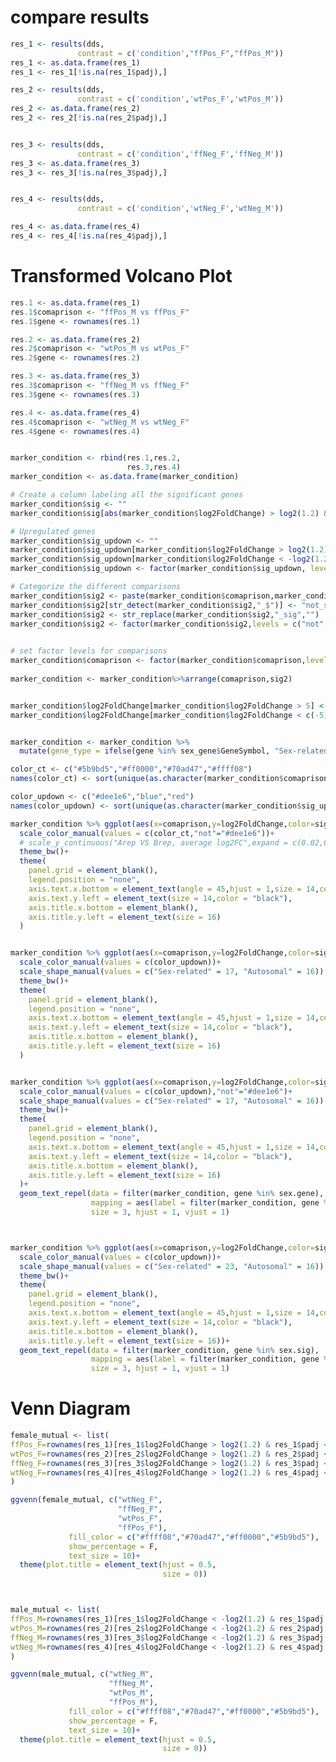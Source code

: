 



# compare results
```{r}

res_1 <- results(dds,
               contrast = c('condition',"ffPos_F","ffPos_M"))
res_1 <- as.data.frame(res_1)
res_1 <- res_1[!is.na(res_1$padj),]

res_2 <- results(dds,
               contrast = c('condition','wtPos_F','wtPos_M'))
res_2 <- as.data.frame(res_2)
res_2 <- res_2[!is.na(res_2$padj),]


res_3 <- results(dds,
               contrast = c('condition','ffNeg_F','ffNeg_M'))
res_3 <- as.data.frame(res_3)
res_3 <- res_3[!is.na(res_3$padj),]


res_4 <- results(dds,
               contrast = c('condition','wtNeg_F','wtNeg_M'))

res_4 <- as.data.frame(res_4)
res_4 <- res_4[!is.na(res_4$padj),]
```




# Transformed Volcano Plot
```{r}
res.1 <- as.data.frame(res_1)
res.1$comaprison <- "ffPos_M vs ffPos_F"
res.1$gene <- rownames(res.1)

res.2 <- as.data.frame(res_2)
res.2$comaprison <- "wtPos_M vs wtPos_F"
res.2$gene <- rownames(res.2)

res.3 <- as.data.frame(res_3)
res.3$comaprison <- "ffNeg_M vs ffNeg_F"
res.3$gene <- rownames(res.3)

res.4 <- as.data.frame(res_4)
res.4$comaprison <- "wtNeg_M vs wtNeg_F"
res.4$gene <- rownames(res.4)


marker_condition <- rbind(res.1,res.2,
                          res.3,res.4)
marker_condition <- as.data.frame(marker_condition)

# Create a column labeling all the significant genes
marker_condition$sig <- ""
marker_condition$sig[abs(marker_condition$log2FoldChange) > log2(1.2) & marker_condition$padj < 0.05] <- "sig"

# Upregulated genes
marker_condition$sig_updown <- ""
marker_condition$sig_updown[marker_condition$log2FoldChange > log2(1.2) & marker_condition$padj < 0.05] <- "up"
marker_condition$sig_updown[marker_condition$log2FoldChange < -log2(1.2) & marker_condition$padj < 0.05] <- "down"
marker_condition$sig_updown <- factor(marker_condition$sig_updown, levels = c("up","down",""))

# Categorize the different comparisons
marker_condition$sig2 <- paste(marker_condition$comaprison,marker_condition$sig,sep = "_")
marker_condition$sig2[str_detect(marker_condition$sig2,"_$")] <- "not_sig"
marker_condition$sig2 <- str_replace(marker_condition$sig2,"_sig","")
marker_condition$sig2 <- factor(marker_condition$sig2,levels = c("not",c("wtNeg_M vs wtNeg_F","ffNeg_M vs ffNeg_F",
                                                                             "wtPos_M vs wtPos_F","ffPos_M vs ffPos_F")))

# set factor levels for comparisons
marker_condition$comaprison <- factor(marker_condition$comaprison,levels = c("wtNeg_M vs wtNeg_F","ffNeg_M vs ffNeg_F",
                                                                             "wtPos_M vs wtPos_F","ffPos_M vs ffPos_F"))
marker_condition <- marker_condition%>%arrange(comaprison,sig2)


marker_condition$log2FoldChange[marker_condition$log2FoldChange > 5] <- 5
marker_condition$log2FoldChange[marker_condition$log2FoldChange < c(-5)] <-  -5


marker_condition <- marker_condition %>%
  mutate(gene_type = ifelse(gene %in% sex_gene$GeneSymbol, "Sex-related", "Autosomal"))
```


```{r}
color_ct <- c("#5b9bd5","#ff0000","#70ad47","#ffff08")
names(color_ct) <- sort(unique(as.character(marker_condition$comaprison)))

color_updown <- c("#dee1e6","blue","red")
names(color_updown) <- sort(unique(as.character(marker_condition$sig_updown)))
```



```{r}
marker_condition %>% ggplot(aes(x=comaprison,y=log2FoldChange,color=sig2))+geom_jitter(width = 0.25,size=0.5)+
  scale_color_manual(values = c(color_ct,"not"="#dee1e6"))+
  # scale_y_continuous("Arep VS Brep, average log2FC",expand = c(0.02,0))+
  theme_bw()+
  theme(
    panel.grid = element_blank(),
    legend.position = "none",
    axis.text.x.bottom = element_text(angle = 45,hjust = 1,size = 14,color = "black"),
    axis.text.y.left = element_text(size = 14,color = "black"),
    axis.title.x.bottom = element_blank(),
    axis.title.y.left = element_text(size = 16)
  )


marker_condition %>% ggplot(aes(x=comaprison,y=log2FoldChange,color=sig_updown,shape = gene_type))+geom_jitter(width = 0.25,size=2)+
  scale_color_manual(values = c(color_updown))+
  scale_shape_manual(values = c("Sex-related" = 17, "Autosomal" = 16)) +
  theme_bw()+
  theme(
    panel.grid = element_blank(),
    legend.position = "none",
    axis.text.x.bottom = element_text(angle = 45,hjust = 1,size = 14,color = "black"),
    axis.text.y.left = element_text(size = 14,color = "black"),
    axis.title.x.bottom = element_blank(),
    axis.title.y.left = element_text(size = 16)
  )


marker_condition %>% ggplot(aes(x=comaprison,y=log2FoldChange,color=sig_updown,shape = gene_type))+geom_jitter(width = 0.25,size=2)+
  scale_color_manual(values = c(color_updown),"not"="#dee1e6")+
  scale_shape_manual(values = c("Sex-related" = 17, "Autosomal" = 16)) +
  theme_bw()+
  theme(
    panel.grid = element_blank(),
    legend.position = "none",
    axis.text.x.bottom = element_text(angle = 45,hjust = 1,size = 14,color = "black"),
    axis.text.y.left = element_text(size = 14,color = "black"),
    axis.title.x.bottom = element_blank(),
    axis.title.y.left = element_text(size = 16)
  )+
  geom_text_repel(data = filter(marker_condition, gene %in% sex.gene),
                  mapping = aes(label = filter(marker_condition, gene %in% sex.gene)$gene),
                  size = 3, hjust = 1, vjust = 1)



marker_condition %>% ggplot(aes(x=comaprison,y=log2FoldChange,color=sig_updown))+geom_jitter(width = 0.25,size=2)+
  scale_color_manual(values = c(color_updown))+
  scale_shape_manual(values = c("Sex-related" = 23, "Autosomal" = 16)) +
  theme_bw()+
  theme(
    panel.grid = element_blank(),
    legend.position = "none",
    axis.text.x.bottom = element_text(angle = 45,hjust = 1,size = 14,color = "black"),
    axis.text.y.left = element_text(size = 14,color = "black"),
    axis.title.x.bottom = element_blank(),
    axis.title.y.left = element_text(size = 16))+
  geom_text_repel(data = filter(marker_condition, gene %in% sex.sig),
                  mapping = aes(label = filter(marker_condition, gene %in% sex.sig)$gene),
                  size = 3, hjust = 1, vjust = 1)

```






# Venn Diagram
```{r}
female_mutual <- list(
ffPos_F=rownames(res_1)[res_1$log2FoldChange > log2(1.2) & res_1$padj <0.05],#"ffPos_F","ffPos_M"
wtPos_F=rownames(res_2)[res_2$log2FoldChange > log2(1.2) & res_2$padj <0.05],#'wtPos_F','wtPos_M'
ffNeg_F=rownames(res_3)[res_3$log2FoldChange > log2(1.2) & res_3$padj <0.05],#'ffNeg_F','ffNeg_M'
wtNeg_F=rownames(res_4)[res_4$log2FoldChange > log2(1.2) & res_4$padj <0.05] #'wtNeg_F','wtNeg_M'
)

ggvenn(female_mutual, c("wtNeg_F",
                        "ffNeg_F",
                        "wtPos_F",
                        "ffPos_F"),
             fill_color = c("#ffff08","#70ad47","#ff0000","#5b9bd5"),
             show_percentage = F,
             text_size = 10)+
  theme(plot.title = element_text(hjust = 0.5,
                                  size = 0))



male_mutual <- list(
ffPos_M=rownames(res_1)[res_1$log2FoldChange < -log2(1.2) & res_1$padj <0.05],#"ffPos_F","ffPos_M"
wtPos_M=rownames(res_2)[res_2$log2FoldChange < -log2(1.2) & res_2$padj <0.05],#'wtPos_F','wtPos_M'
ffNeg_M=rownames(res_3)[res_3$log2FoldChange < -log2(1.2) & res_3$padj <0.05],#'ffNeg_F','ffNeg_M'
wtNeg_M=rownames(res_4)[res_4$log2FoldChange < -log2(1.2) & res_4$padj <0.05] #'wtNeg_F','wtNeg_M'
)

ggvenn(male_mutual, c("wtNeg_M",
                      "ffNeg_M",
                      "wtPos_M",
                      "ffPos_M"),
             fill_color = c("#ffff08","#70ad47","#ff0000","#5b9bd5"),
             show_percentage = F,
             text_size = 10)+
  theme(plot.title = element_text(hjust = 0.5,
                                  size = 0))
```












